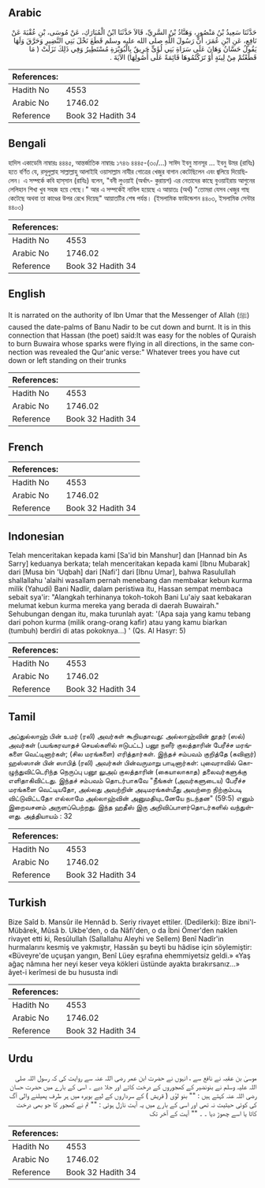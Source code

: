 ## Arabic


<div dir="rtl" lang="ar" style={{fontSize:'larger',backgroundColor:'#f8f9fa',padding:20}}>
حَدَّثَنَا سَعِيدُ بْنُ مَنْصُورٍ، وَهَنَّادُ بْنُ السَّرِيِّ، قَالاَ حَدَّثَنَا ابْنُ الْمُبَارَكِ، عَنْ مُوسَى، بْنِ عُقْبَةَ عَنْ نَافِعٍ، عَنِ ابْنِ عُمَرَ، أَنَّ رَسُولَ اللَّهِ صلى الله عليه وسلم قَطَعَ نَخْلَ بَنِي النَّضِيرِ وَحَرَّقَ وَلَهَا يَقُولُ حَسَّانُ وَهَانَ عَلَى سَرَاةِ بَنِي لُؤَىٍّ حَرِيقٌ بِالْبُوَيْرَةِ مُسْتَطِيرُ وَفِي ذَلِكَ نَزَلَتْ ‏(‏ مَا قَطَعْتُمْ مِنْ لِينَةٍ أَوْ تَرَكْتُمُوهَا قَائِمَةً عَلَى أُصُولِهَا‏)‏ الآيَةَ ‏.‏
</div>
<div style={{backgroundColor:'#f8f9fa',padding:20, marginBottom: 10}}><table> <thead> <tr> <th>References:</th> <th></th> </tr> </thead> <tbody><tr><td>Hadith No</td><td>4553</td></tr><tr><td>Arabic No</td><td>1746.02</td></tr><tr><td>Reference</td><td>Book 32 Hadith 34</td></tr></tbody></table></div>

## Bengali


<div dir="ltr" lang="bn" style={{fontSize:'larger',backgroundColor:'#f8f9fa',padding:20}}>
হাদিস একাডেমি নাম্বারঃ ৪৪৪৫, আন্তর্জাতিক নাম্বারঃ ১৭৪৬ ৪৪৪৫-(৩০/...) সাঈদ ইবনু মানসূর ... ইবনু উমর (রাযিঃ) হতে বর্ণিত যে, রসূলুল্লাহ সাল্লাল্লাহু আলাইহি ওয়াসাল্লাম নাযীর গোত্রের খেজুর বাগান কেটেছিলেন এবং জ্বলিয়ে দিয়েছিলেন। এ সম্পর্কে কবি হাস্‌সান (রাযিঃ) বলেন, "বনী লুওয়াই (অর্থাৎ- কুরায়শ) এর নেতাদের কাছে বুওয়াইরায় আগুনের লেলিহান শিখা খুব সহজ হয়ে গেছে।" আর এ সম্পর্কেই নাযিল হয়েছে এ আয়াতঃ (অর্থ) "তোমরা যেসব খেজুর গাছ কেটেছে অথবা তা কাণ্ডের উপর রেখে দিয়েছ" আয়াতটির শেষ পর্যন্ত। (ইসলামিক ফাউন্ডেশন ৪৪০৩, ইসলামিক সেন্টার ৪৪০৩)
</div>
<div style={{backgroundColor:'#f8f9fa',padding:20, marginBottom: 10}}><table> <thead> <tr> <th>References:</th> <th></th> </tr> </thead> <tbody><tr><td>Hadith No</td><td>4553</td></tr><tr><td>Arabic No</td><td>1746.02</td></tr><tr><td>Reference</td><td>Book 32 Hadith 34</td></tr></tbody></table></div>

## English


<div dir="ltr" lang="en" style={{fontSize:'larger',backgroundColor:'#f8f9fa',padding:20}}>
It is narrated on the authority of Ibn Umar that the Messenger of Allah (ﷺ) caused the date-palms of Banu Nadir to be cut down and burnt. It is in this connection that Hassan (the poet) said:It was easy for the nobles of Quraish to burn Buwaira whose sparks were flying in all directions, in the same connection was revealed the Qur'anic verse:" Whatever trees you have cut down or left standing on their trunks
</div>
<div style={{backgroundColor:'#f8f9fa',padding:20, marginBottom: 10}}><table> <thead> <tr> <th>References:</th> <th></th> </tr> </thead> <tbody><tr><td>Hadith No</td><td>4553</td></tr><tr><td>Arabic No</td><td>1746.02</td></tr><tr><td>Reference</td><td>Book 32 Hadith 34</td></tr></tbody></table></div>

## French


<div dir="ltr" lang="fr" style={{fontSize:'larger',backgroundColor:'#f8f9fa',padding:20}}>

</div>
<div style={{backgroundColor:'#f8f9fa',padding:20, marginBottom: 10}}><table> <thead> <tr> <th>References:</th> <th></th> </tr> </thead> <tbody><tr><td>Hadith No</td><td>4553</td></tr><tr><td>Arabic No</td><td>1746.02</td></tr><tr><td>Reference</td><td>Book 32 Hadith 34</td></tr></tbody></table></div>

## Indonesian


<div dir="ltr" lang="id" style={{fontSize:'larger',backgroundColor:'#f8f9fa',padding:20}}>
Telah menceritakan kepada kami [Sa'id bin Manshur] dan [Hannad bin As Sarry] keduanya berkata; telah menceritakan kepada kami [Ibnu Mubarak] dari [Musa bin 'Uqbah] dari [Nafi'] dari [Ibnu Umar], bahwa Rasulullah shallallahu 'alaihi wasallam pernah menebang dan membakar kebun kurma milik (Yahudi) Bani Nadlir, dalam peristiwa itu, Hassan sempat membaca sebait sya'ir: "Alangkah terhinanya tokoh-tokoh Bani Lu'aiy saat kebakaran melumat kebun kurma mereka yang berada di daerah Buwairah." Sehubungan dengan itu, maka turunlah ayat: '(Apa saja yang kamu tebang dari pohon kurma (milik orang-orang kafir) atau yang kamu biarkan (tumbuh) berdiri di atas pokoknya...) ' (Qs. Al Hasyr: 5)
</div>
<div style={{backgroundColor:'#f8f9fa',padding:20, marginBottom: 10}}><table> <thead> <tr> <th>References:</th> <th></th> </tr> </thead> <tbody><tr><td>Hadith No</td><td>4553</td></tr><tr><td>Arabic No</td><td>1746.02</td></tr><tr><td>Reference</td><td>Book 32 Hadith 34</td></tr></tbody></table></div>

## Tamil


<div dir="ltr" lang="ta" style={{fontSize:'larger',backgroundColor:'#f8f9fa',padding:20}}>
அப்துல்லாஹ் பின் உமர் (ரலி) அவர்கள் கூறியதாவது: அல்லாஹ்வின் தூதர் (ஸல்) அவர்கள் (பயங்கரவாதச் செயல்களில் ஈடுபட்ட) பனூ நளீர் குலத்தாரின் பேரீச்ச மரங்களை வெட்டினார்கள்; (சில மரங்களை) எரித்தார்கள். இந்தச் சம்பவம் குறித்தே (கவிஞர்) ஹஸ்ஸான் பின் ஸாபித் (ரலி) அவர்கள் பின்வருமாறு பாடினார்கள்: புவைராவில் கொழுந்துவிட்டெரிந்த நெருப்பு பனூ லுஅய் குலத்தாரின் (கையாலாகாத) தலைவர்களுக்கு எளிதாகிவிட்டது. இந்தச் சம்பவம் தொடர்பாகவே "நீங்கள் (அவர்களுடைய) பேரீச்ச மரங்களை வெட்டியதோ, அல்லது அவற்றின் அடிமரங்கள்மீது அவற்றை நிற்கும்படி விட்டுவிட்டதோ எல்லாமே அல்லாஹ்வின் அனுமதியுடனேயே நடந்தன" (59:5) எனும் இறைவசனம் அருளப்பெற்றது. இந்த ஹதீஸ் இரு அறிவிப்பாளர்தொடர்களில் வந்துள்ளது. அத்தியாயம் : 32
</div>
<div style={{backgroundColor:'#f8f9fa',padding:20, marginBottom: 10}}><table> <thead> <tr> <th>References:</th> <th></th> </tr> </thead> <tbody><tr><td>Hadith No</td><td>4553</td></tr><tr><td>Arabic No</td><td>1746.02</td></tr><tr><td>Reference</td><td>Book 32 Hadith 34</td></tr></tbody></table></div>

## Turkish


<div dir="ltr" lang="tr" style={{fontSize:'larger',backgroundColor:'#f8f9fa',padding:20}}>
Bize Saîd b. Mansûr ile Hennâd b. Seriy rivayet ettiler. (Dedilerki): Bize ibni'l-Mübârek, Mûsâ b. Ukbe'den, o da Nâfi'den, o da İbni Ömer'den naklen rivayet etti ki, Resûlullah (Sallallahu Aleyhi ve Sellem) Benî Nadîr'in hurmalarını kesmiş ve yakmıştır, Hassân şu beyti bu hâdise için söylemiştir: «Büveyre'de uçuşan yangın, Benî Lüey eşrafına ehemmiyetsiz geldi.» «Yaş ağaç nâmına her neyi keser veya kökleri üstünde ayakta bırakırsanız...» âyet-i kerîmesi de bu hususta indi
</div>
<div style={{backgroundColor:'#f8f9fa',padding:20, marginBottom: 10}}><table> <thead> <tr> <th>References:</th> <th></th> </tr> </thead> <tbody><tr><td>Hadith No</td><td>4553</td></tr><tr><td>Arabic No</td><td>1746.02</td></tr><tr><td>Reference</td><td>Book 32 Hadith 34</td></tr></tbody></table></div>

## Urdu


<div dir="rtl" lang="ur" style={{fontSize:'larger',backgroundColor:'#f8f9fa',padding:20}}>
موسیٰ بن عقبہ نے نافع سے ، انہوں نے حضرت ابن عمر رضی اللہ عنہ سے روایت کی کہ رسول اللہ صلی اللہ علیہ وسلم نے بنونضیر کے کھجوروں کے درخت کاٹے اور جلا دیے ۔ اسی کے بارے میں حضرت حسان رضی اللہ عنہ کہتے ہیں : "" بنو لؤی ( قریش ) کے سرداروں کے لیے بویرہ میں ہر طرف پھیلنے والی آگ کی کوئی حیثیت نہ تھی اور اسی کے بارے میں یہ آیت نازل ہوئی : "" تم نے کھجور کا جو بھی درخت کاٹا یا اسے چھوڑ دیا ۔ ۔ "" آیت کے آخر تک
</div>
<div style={{backgroundColor:'#f8f9fa',padding:20, marginBottom: 10}}><table> <thead> <tr> <th>References:</th> <th></th> </tr> </thead> <tbody><tr><td>Hadith No</td><td>4553</td></tr><tr><td>Arabic No</td><td>1746.02</td></tr><tr><td>Reference</td><td>Book 32 Hadith 34</td></tr></tbody></table></div>